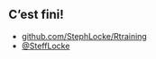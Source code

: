 ## C'est fini!

- [github.com/StephLocke/Rtraining](https://github.com/StephLocke/Rtraining) 
- [\@SteffLocke](https://twitter.com/stefflocke)
